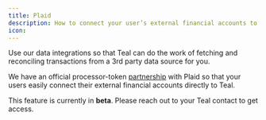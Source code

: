 ```yaml
---
title: Plaid
description: How to connect your user’s external financial accounts to Teal using Plaid.
icon: 
---
```


<Tip>Use our data integrations so that Teal can do the work of fetching and reconciling transactions from a 3rd party data source for you.</Tip>

We have an official processor-token [partnership](https://plaid.com/docs/auth/partnerships/teal/) with Plaid so that your users easily connect their external financial 
accounts directly to Teal.

<Note>This feature is currently in **beta**. Please reach out to your Teal contact to get access.</Note>

